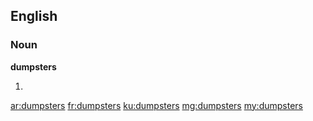 ==English==

===Noun===
'''dumpsters'''

# {{plural of|dumpster}}

[[ar:dumpsters]]
[[fr:dumpsters]]
[[ku:dumpsters]]
[[mg:dumpsters]]
[[my:dumpsters]]
